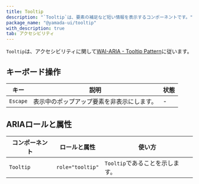 ```yaml
---
title: Tooltip
description: "`Tooltip`は、要素の補足など短い情報を表示するコンポーネントです。"
package_name: "@yamada-ui/tooltip"
with_description: true
tab: アクセシビリティ
---
```


`Tooltip`は、アクセシビリティに関して[WAI-ARIA - Tooltip Pattern](https://www.w3.org/WAI/ARIA/apg/patterns/tooltip/)に従います。

## キーボード操作

| キー     | 説明                                       | 状態 |
| -------- | ------------------------------------------ | ---- |
| `Escape` | 表示中のポップアップ要素を非表示にします。 | -    |

## ARIAロールと属性

| コンポーネント | ロールと属性     | 使い方                          |
| -------------- | ---------------- | ------------------------------- |
| `Tooltip`      | `role="tooltip"` | `Tooltip`であることを示します。 |
